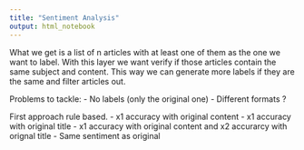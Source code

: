 ```yaml
---
title: "Sentiment Analysis"
output: html_notebook
---
```


What we get is a list of n articles with at least one of them as the one we want to label.
With this layer we want verify if those articles contain the same subject and content.
This way we can generate more labels if they are the same and filter articles out.



Problems to tackle: 
- No labels (only the original one)
- Different formats ?

First approach rule based.
- x1 accuracy with original content
- x1 accuracy with original title
- x1 accuracy with original content and x2 accurarcy with orignal title
- Same sentiment as original

```r
```



